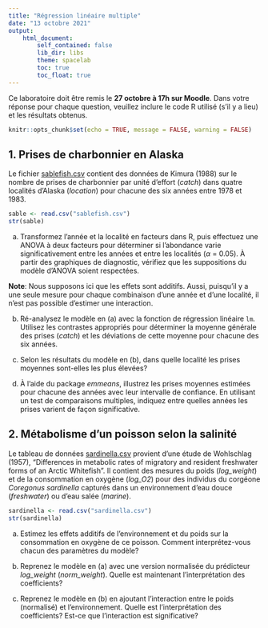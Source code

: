 ```yaml
---
title: "Régression linéaire multiple"
date: "13 octobre 2021"
output: 
    html_document:
        self_contained: false
        lib_dir: libs
        theme: spacelab
        toc: true
        toc_float: true
---
```


Ce laboratoire doit être remis le **27 octobre à 17h sur Moodle**. Dans votre réponse pour chaque question, veuillez inclure le code R utilisé (s'il y a lieu) et les résultats obtenus.

```r
knitr::opts_chunk$set(echo = TRUE, message = FALSE, warning = FALSE)
```


## 1. Prises de charbonnier en Alaska

Le fichier [sablefish.csv](sablefish.csv) contient des données de Kimura (1988) sur le nombre de prises de charbonnier par unité d'effort (*catch*) dans quatre localités d'Alaska (*location*) pour chacune des six années entre 1978 et 1983.

```r
sable <- read.csv("sablefish.csv")
str(sable)
```

a) Transformez l'année et la localité en facteurs dans R, puis effectuez une ANOVA à deux facteurs pour déterminer si l'abondance varie significativement entre les années et entre les localités ($\alpha$ = 0.05). À partir des graphiques de diagnostic, vérifiez que les suppositions du modèle d'ANOVA soient respectées.

**Note**: Nous supposons ici que les effets sont additifs. Aussi, puisqu'il y a une seule mesure pour chaque combinaison d'une année et d'une localité, il n'est pas possible d'estimer une interaction.

b) Ré-analysez le modèle en (a) avec la fonction de régression linéaire `lm`. Utilisez les contrastes appropriés pour déterminer la moyenne générale des prises (*catch*) et les déviations de cette moyenne pour chacune des six années.

c) Selon les résultats du modèle en (b), dans quelle localité les prises moyennes sont-elles les plus élevées?

d) À l'aide du package *emmeans*, illustrez les prises moyennes estimées pour chacune des années avec leur intervalle de confiance. En utilisant un test de comparaisons multiples, indiquez entre quelles années les prises varient de façon significative. 


## 2. Métabolisme d'un poisson selon la salinité

Le tableau de données [sardinella.csv](sardinella.csv) provient d'une étude de Wohlschlag (1957), "Differences in metabolic rates of migratory and resident freshwater forms of an Arctic Whitefish". Il contient des mesures du poids (*log_weight*) et de la consommation en oxygène (*log_O2*) pour des individus du corgéone *Coregonus sardinella* capturés dans un environnement d'eau douce (*freshwater*) ou d'eau salée (*marine*).

```r
sardinella <- read.csv("sardinella.csv")
str(sardinella)
```

a) Estimez les effets additifs de l'environnement et du poids sur la consommation en oxygène de ce poisson. Comment interprétez-vous chacun des paramètres du modèle? 

b) Reprenez le modèle en (a) avec une version normalisée du prédicteur *log_weight* (*norm_weight*). Quelle est maintenant l'interprétation des coefficients?

c) Reprenez le modèle en (b) en ajoutant l'interaction entre le poids (normalisé) et l'environnement. Quelle est l'interprétation des coefficients? Est-ce que l'interaction est significative?
